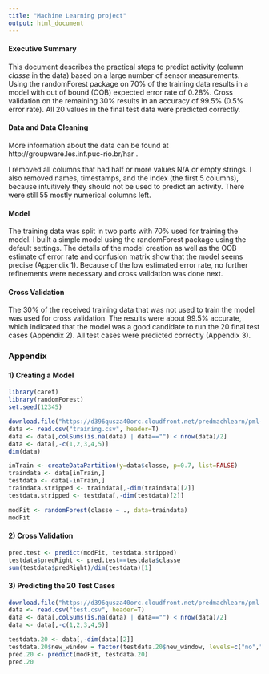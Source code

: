 ```yaml
---
title: "Machine Learning project"
output: html_document
---
```


#### Executive Summary

This document describes the practical steps to predict activity (column *classe* in the data) based on a large number of sensor measurements. Using the randomForest package on 70% of the training data results in a model with out of bound (OOB) expected error rate of 0.28%. Cross validation on the remaining 30% results in an accuracy of 99.5% (0.5% error rate). All 20 values in the final test data were predicted correctly. 

#### Data and Data Cleaning

More information about the data can be found at http://groupware.les.inf.puc-rio.br/har .

I removed all columns that had half or more values N/A or empty strings. I also removed names, timestamps, and the index (the first 5 columns), because intuitively they should not be used to predict an activity. There were still 55 mostly numerical columns left.

#### Model

The training data was split in two parts with 70% used for training the model. I built a simple model using the randomForest package using the default settings. The details of the model creation as well as the OOB estimate of error rate and confusion matrix show that the model seems precise (Appendix 1). Because of the low estimated error rate, no further refinements were necessary and cross validation was done next. 

#### Cross Validation

The 30% of the received training data that was not used to train the model was used for cross validation. The results were about 99.5% accurate, which indicated that the model was a good candidate to run the 20 final test cases (Appendix 2). All test cases were predicted correctly (Appendix 3).



### Appendix

#### 1) Creating a Model

```r
library(caret)
library(randomForest)
set.seed(12345)

download.file("https://d396qusza40orc.cloudfront.net/predmachlearn/pml-training.csv", "training.csv", "curl", quiet=T)
data <- read.csv("training.csv", header=T)
data <- data[,colSums(is.na(data) | data=="") < nrow(data)/2]
data <- data[,-c(1,2,3,4,5)]
dim(data)

inTrain <- createDataPartition(y=data$classe, p=0.7, list=FALSE)
traindata <- data[inTrain,]
testdata <- data[-inTrain,]
traindata.stripped <- traindata[,-dim(traindata)[2]]
testdata.stripped <- testdata[,-dim(testdata)[2]]

modFit <- randomForest(classe ~ ., data=traindata)
modFit
```

#### 2) Cross Validation

```r
pred.test <- predict(modFit, testdata.stripped)
testdata$predRight <- pred.test==testdata$classe
sum(testdata$predRight)/dim(testdata)[1]

```

#### 3) Predicting the 20 Test Cases

```r
download.file("https://d396qusza40orc.cloudfront.net/predmachlearn/pml-testing.csv", "test.csv", "curl", quiet=T)
data <- read.csv("test.csv", header=T)
data <- data[,colSums(is.na(data) | data=="") < nrow(data)/2]
data <- data[,-c(1,2,3,4,5)]

testdata.20 <- data[,-dim(data)[2]]
testdata.20$new_window = factor(testdata.20$new_window, levels=c("no","yes"))
pred.20 <- predict(modFit, testdata.20)
pred.20

```


